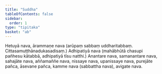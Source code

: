 ```yaml
---
title: "Suddha"
tableOfContents: false
sidebar:
  order: 1
type: "tipitaka"
basket: "ab"
---
```



<DynamicBreadcrumb />

<Division number="242">

<Paragraph number="2919">
Hetuyā nava, ārammaṇe nava (arūpaṃ sabbaṃ uddharitabbaṃ. Cittasamuṭṭhānadukasadisaṃ.) Adhipatiyā nava (mahābhūtā chasupi pañhesu kātabbā, adhipatiyā tīsu natthi.) Anantare nava, samanantare nava, sahajāte nava, aññamaññe nava, nissaye nava, upanissaye nava, purejāte pañca, āsevane pañca, kamme nava (sabbattha nava), avigate nava.
</Paragraph>
</Division>